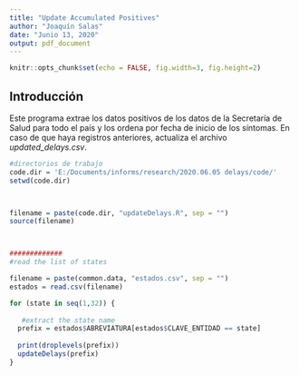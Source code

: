 ---
title: "Update Accumulated Positives"
author: "Joaquín Salas"
date: "Junio 13, 2020"
output: pdf_document
---

```{r setup, include=FALSE}
knitr::opts_chunk$set(echo = FALSE, fig.width=3, fig.height=2)
```

## Introducción 

Este programa extrae los datos positivos de los  datos de la Secretaría de Salud para todo el país y los ordena por fecha de inicio de los síntomas.  En caso de que haya registros anteriores, actualiza el archivo *updated_delays.csv*. 



```{r epidemiology}




#directorios de trabajo
code.dir = 'E:/Documents/informs/research/2020.06.05 delays/code/'
setwd(code.dir)



filename = paste(code.dir, "updateDelays.R", sep = "")
source(filename)



#############
#read the list of states

filename = paste(common.data, "estados.csv", sep = "")
estados = read.csv(filename)

for (state in seq(1,32)) {
  
   #extract the state name
  prefix = estados$ABREVIATURA[estados$CLAVE_ENTIDAD == state]
  
  print(droplevels(prefix))
  updateDelays(prefix)
}



```

